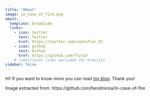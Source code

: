 ```yaml
---
title: "About"
image: in_case_of_fire.png
about:
  template: broadside
  links:
    - icon: twitter
      text: Twitter
      href: https://twitter.com/cantoflor_87
    - icon: github
      text: Github
      href: https://github.com/flor14
    # (additional links excluded for brevity)
sidebar: false
---
```


Hi! If you want to know more you can read [my blog](https://florenciadandrea.com). Thank you!


Image extracted from: https://github.com/hendrixroa/in-case-of-fire